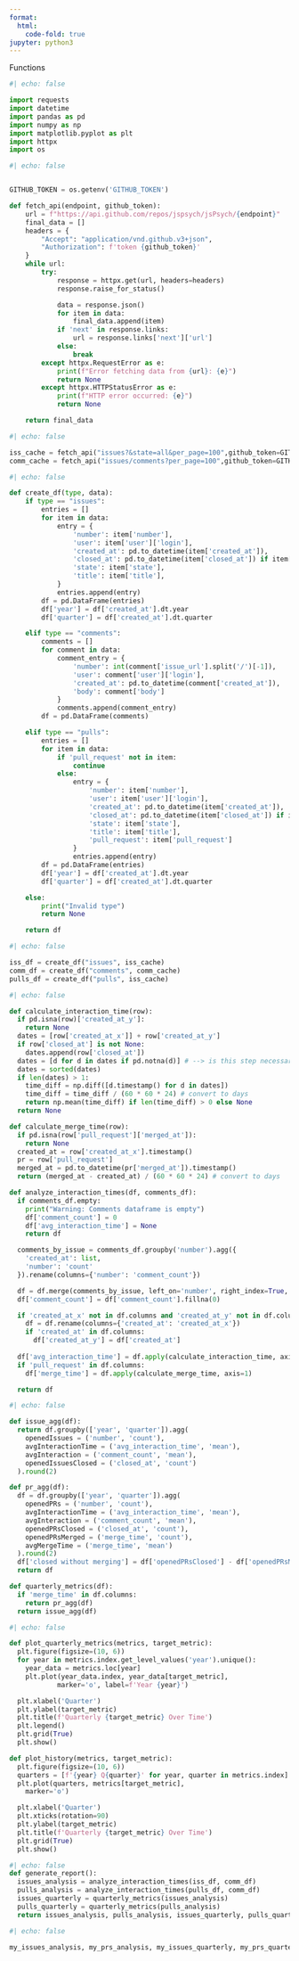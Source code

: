 ```yaml
---
format:
  html:
    code-fold: true
jupyter: python3
---
```


Functions

```python
#| echo: false

import requests
import datetime
import pandas as pd
import numpy as np
import matplotlib.pyplot as plt
import httpx
import os
```

```python
#| echo: false


GITHUB_TOKEN = os.getenv('GITHUB_TOKEN')

def fetch_api(endpoint, github_token):
    url = f"https://api.github.com/repos/jspsych/jsPsych/{endpoint}"
    final_data = []
    headers = {
        "Accept": "application/vnd.github.v3+json",
        "Authorization": f'token {github_token}'
    }
    while url:
        try:
            response = httpx.get(url, headers=headers)
            response.raise_for_status()

            data = response.json()
            for item in data:
                final_data.append(item)
            if 'next' in response.links:
                url = response.links['next']['url']
            else:
                break
        except httpx.RequestError as e:
            print(f"Error fetching data from {url}: {e}")
            return None
        except httpx.HTTPStatusError as e:
            print(f"HTTP error occurred: {e}")
            return None

    return final_data
```

```python
#| echo: false

iss_cache = fetch_api("issues?&state=all&per_page=100",github_token=GITHUB_TOKEN)
comm_cache = fetch_api("issues/comments?per_page=100",github_token=GITHUB_TOKEN)
```

```python
#| echo: false

def create_df(type, data):
    if type == "issues":
        entries = []
        for item in data:
            entry = {
                'number': item['number'],
                'user': item['user']['login'],
                'created_at': pd.to_datetime(item['created_at']),
                'closed_at': pd.to_datetime(item['closed_at']) if item['closed_at'] else None,
                'state': item['state'],
                'title': item['title'],
            }
            entries.append(entry)
        df = pd.DataFrame(entries)
        df['year'] = df['created_at'].dt.year
        df['quarter'] = df['created_at'].dt.quarter

    elif type == "comments":
        comments = []
        for comment in data:
            comment_entry = {
                'number': int(comment['issue_url'].split('/')[-1]),
                'user': comment['user']['login'],
                'created_at': pd.to_datetime(comment['created_at']),
                'body': comment['body']
            }
            comments.append(comment_entry)
        df = pd.DataFrame(comments)

    elif type == "pulls":
        entries = []
        for item in data:
            if 'pull_request' not in item:
                continue
            else:
                entry = {
                    'number': item['number'],
                    'user': item['user']['login'],
                    'created_at': pd.to_datetime(item['created_at']),
                    'closed_at': pd.to_datetime(item['closed_at']) if item['closed_at'] else None,
                    'state': item['state'],
                    'title': item['title'],
                    'pull_request': item['pull_request']
                }
                entries.append(entry)
        df = pd.DataFrame(entries)
        df['year'] = df['created_at'].dt.year
        df['quarter'] = df['created_at'].dt.quarter

    else:
        print("Invalid type")
        return None

    return df
```

```python
#| echo: false

iss_df = create_df("issues", iss_cache)
comm_df = create_df("comments", comm_cache)
pulls_df = create_df("pulls", iss_cache)

```

```python
#| echo: false

def calculate_interaction_time(row):
  if pd.isna(row)['created_at_y']:
    return None
  dates = [row['created_at_x']] + row['created_at_y']
  if row['closed_at'] is not None:
    dates.append(row['closed_at'])
  dates = [d for d in dates if pd.notna(d)] # --> is this step necessary?
  dates = sorted(dates)
  if len(dates) > 1:
    time_diff = np.diff([d.timestamp() for d in dates])
    time_diff = time_diff / (60 * 60 * 24) # convert to days
    return np.mean(time_diff) if len(time_diff) > 0 else None
  return None

def calculate_merge_time(row):
  if pd.isna(row['pull_request']['merged_at']):
    return None
  created_at = row['created_at_x'].timestamp()
  pr = row['pull_request']
  merged_at = pd.to_datetime(pr['merged_at']).timestamp()
  return (merged_at - created_at) / (60 * 60 * 24) # convert to days

def analyze_interaction_times(df, comments_df):
  if comments_df.empty:
    print("Warning: Comments dataframe is empty")
    df['comment_count'] = 0
    df['avg_interaction_time'] = None
    return df

  comments_by_issue = comments_df.groupby('number').agg({
    'created_at': list,
    'number': 'count'
  }).rename(columns={'number': 'comment_count'})

  df = df.merge(comments_by_issue, left_on='number', right_index=True, how='left')
  df['comment_count'] = df['comment_count'].fillna(0)

  if 'created_at_x' not in df.columns and 'created_at_y' not in df.columns:
    df = df.rename(columns={'created_at': 'created_at_x'})
    if 'created_at' in df.columns:
      df['created_at_y'] = df['created_at']
  
  df['avg_interaction_time'] = df.apply(calculate_interaction_time, axis=1)
  if 'pull_request' in df.columns:
    df['merge_time'] = df.apply(calculate_merge_time, axis=1)

  return df
```

```python
#| echo: false

def issue_agg(df):
  return df.groupby(['year', 'quarter']).agg(
    openedIssues = ('number', 'count'),
    avgInteractionTime = ('avg_interaction_time', 'mean'),
    avgInteraction = ('comment_count', 'mean'),
    openedIssuesClosed = ('closed_at', 'count')
  ).round(2)

def pr_agg(df):
  df = df.groupby(['year', 'quarter']).agg(
    openedPRs = ('number', 'count'),
    avgInteractionTime = ('avg_interaction_time', 'mean'),
    avgInteraction = ('comment_count', 'mean'),
    openedPRsClosed = ('closed_at', 'count'),
    openedPRsMerged = ('merge_time', 'count'),
    avgMergeTime = ('merge_time', 'mean')
  ).round(2)
  df['closed without merging'] = df['openedPRsClosed'] - df['openedPRsMerged']
  return df

def quarterly_metrics(df):
  if 'merge_time' in df.columns:
    return pr_agg(df)
  return issue_agg(df)
```


```python
#| echo: false

def plot_quarterly_metrics(metrics, target_metric):
  plt.figure(figsize=(10, 6))
  for year in metrics.index.get_level_values('year').unique():
    year_data = metrics.loc[year]
    plt.plot(year_data.index, year_data[target_metric],
            marker='o', label=f'Year {year}')

  plt.xlabel('Quarter')
  plt.ylabel(target_metric)
  plt.title(f'Quarterly {target_metric} Over Time')
  plt.legend()
  plt.grid(True)
  plt.show()

def plot_history(metrics, target_metric):
  plt.figure(figsize=(10, 6))
  quarters = [f'{year} Q{quarter}' for year, quarter in metrics.index]
  plt.plot(quarters, metrics[target_metric],
    marker='o')

  plt.xlabel('Quarter')
  plt.xticks(rotation=90)
  plt.ylabel(target_metric)
  plt.title(f'Quarterly {target_metric} Over Time')
  plt.grid(True)
  plt.show()
```

```python
#| echo: false
def generate_report():
  issues_analysis = analyze_interaction_times(iss_df, comm_df)
  pulls_analysis = analyze_interaction_times(pulls_df, comm_df)
  issues_quarterly = quarterly_metrics(issues_analysis)
  pulls_quarterly = quarterly_metrics(pulls_analysis)
  return issues_analysis, pulls_analysis, issues_quarterly, pulls_quarterly
```

```python
#| echo: false

my_issues_analysis, my_prs_analysis, my_issues_quarterly, my_prs_quarterly = generate_report()
```
